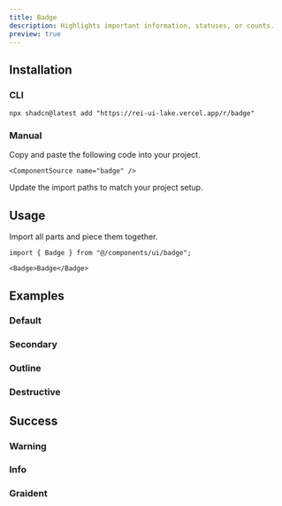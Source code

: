 ```yaml
---
title: Badge
description: Highlights important information, statuses, or counts.
preview: true
---
```


<ComponentTabs name="badge-demo" />

## Installation

### CLI

```package-install
npx shadcn@latest add "https://rei-ui-lake.vercel.app/r/badge"
```

### Manual

<Steps>

  <Step>
    Copy and paste the following code into your project.

    <ComponentSource name="badge" />

  </Step>
  
  <Step>Update the import paths to match your project setup.</Step>

</Steps>

## Usage

Import all parts and piece them together.

```tsx
import { Badge } from "@/components/ui/badge";
```

```tsx
<Badge>Badge</Badge>
```

## Examples

### Default

<ComponentTabs name="badge-demo" />

### Secondary

<ComponentTabs name="badge-secondary" />

### Outline

<ComponentTabs name="badge-outline" />

### Destructive

<ComponentTabs name="badge-destructive" />

## Success

<ComponentTabs name ="badge-success" />

### Warning

<ComponentTabs name = "badge-warning" />

### Info

<ComponentTabs name = "badge-info" />

### Graident

<ComponentTabs name = "badge-gradient" />
